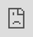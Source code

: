 # Bringing It All Together

## Overview {.unnumbered}

>"So I turned my mind to understand, to investigate and to search out wisdom..." (Ecclesiastes 7:25).

Scholarly research reports can have profound impact on society. In this course, we have been making the case that best practices are informed by the wise and judicious application of research findings to particular situations. Don't miss the importance of adverbs "wise" and "judicious."

Plano-Clark and Creswell tell us that we should "read research to learn new knowledge about topics, to become informed on policy debates, and to find suggestions for improving your practice" (2010, p. 15).

Now, as we end this course, we will be bringing things to a close through several experiential learning activities.

### Topics {.unnumbered}

This unit is divided into 2 topics:

1. Issues of Credibility
2. Leadership Decisions Revisited

### Learning Outcomes {.unnumbered}

When you have completed this unit you should be able to:

1. Evaluate the safeguards that are in place to uphold the integrity of the research process.
2. Critically reflect on the importance of evidence-based decision making for transformational servant leadership.
3. Create a formal literature review.

### Activity Checklist {.unnumbered}

::: {.callout-tip icon=false appearance="simple"}

**Learning Activities**

- **Activity:** Watch the video [Battling Bad Science](https://www.ted.com/talksben_goldacre_battling_bad_science){target="_blank"}.
- **Activity:** Reflect in your learning journal.
- **Assessment:** Complete [Assignment 4: Research Proposal](https://learn.twu.ca/mod/assign/view.php?id=1085113 "Assignment 4: Research Proposal"){target="_blank"}

:::

### Resources {.unnumbered}

Here are the resources you will need to complete the unit:

- Goldcare, B. (2011, July). *Battling bad science.* (Video file). Retrieved from [Ben Goldacre: Battling bad science | TED Talk](https://www.ted.com/talks/ben_goldacre_battling_bad_science){target="_blank"}<!-- Auto link title --> 

## Issues of Credibility

Congratulations! You have made it to the final week of LDRS 591: Scholarly Inquiry! This week you will be revisiting a question about making informed decisions, discussing why evidence-based decision making is important for the Transformational Servant Leader, and reflecting on what your expectations are now for a high quality research report. You will also be introduced to the MA Lead: Leadership Integration Project (LDRS 697/698).

Before we finish this course, I want to take some time to address a fundamental question that underlies our decision-making processes: Simply stated, the question is "how can I know I can trust what I am reading?" At the heart of this issue are three interrelated concerns: Is the research work performed competently? Is it reported honestly? Are the findings presented consistent with what other researchers would conclude (Locke, et al., 2010, p. 12)? By now you are aware that the reason behind much of the tedious detail provided in research reports is aimed at addressing the question "is the research performed competently?" Great efforts are expended in the publication process to further address research competence, honesty, and consistency. As we will see, the final concern introduces an element that can be distressing.

#### Competence and Honesty {.unnumbered}

You will recall that earlier in the course it was suggested that you always check the "Peer-Reviewed or Scholarly" box when doing an online search of the literature. Your first line of establishing trust in the quality of a research article is the review process followed in the formal presentation and publishing of research.

Typically, the first opportunity a researcher has to disseminate their work is when their PhD dissertation is defended and subsequently published. The process involved in the successful defense of a dissertation is lengthy and strenuous, to say the very least. In effect, all three questions are addressed by the dissertation committee, which functions, at that stage, as a committee of peers. Beyond that, another first opportunity is to present papers at conferences. Such papers are typically presented beforehand to a jury of peers who critique the paper with the above three criteria in mind. Journal publication extends the processes of peer review even beyond that of conferences. Typically, articles submitted for publication are reviewed by peers who are experts in the field, often blind (the author does not know who the reviewers are or the reviewer does not know who the author is) or double-blind (neither the author nor reviewer are known to each other). This process results in juried or refereed or peer-reviewed articles that are subsequently published. The peer-reviewing process is intended to eliminate work which is flawed in fundamental ways. However, this process is not infallible. Consider this honest statement:

> We must caution you, however, that it is not safe to believe that peer review operates with flawless precision as an absolute guarantor of quality in published research. The effectiveness of the peer review system can be no better than the quality of function produced by each part, and, despite the best efforts of editors and reviewers, judgments fail and mistakes do occur. Taken across journals, editors, and reviewers, there is enough residual variability to give all readers cause to be wary and to exercise one final step in quality control—by forming their own judgment about the adequacy of what they read. (Locke, et al., 2010, p. 35).

Be aware that all journals are not equally selective. Every discipline has front-line journals that have the highest standards of selectivity, and equally, every discipline has journals that are remarkable for their lack of selectivity. You can get some insight into what you are dealing with if you check the requirements for document submission that are embedded somewhere in every journal. Often, you can gain insight by looking at who the editors and reviewers are, and finally, the reputation of the journal is important.

The reputation of the author of the article is also very important. Academic credentials, academic honors, holding positions of influence, association with major discoveries and longevity in the field are important factors in establishing authorial reputation. These are major considerations in deciding whether a particular author's work is foundational in a given field.

Another positive indicator of research quality is if the research is funded from a prestigious funding source. Ford, Carnegie, and Pew Foundations meet those criteria, as do studies funded by the Canadian Institute of Health Research (CIHR), National Institute of Health (NIH), the National Science Foundation and the Natural Sciences and Engineering Council of Canada (NSERC) . The criteria for funding from prestigious funding sources meet or exceed those for prestigious journals. Related, scholarly organizations often provide funds, or at least endorse research studies. In the field of education, the Association for Supervision and Curriculum Development (ASCD) is but one such organization. In the social sciences, the Social Sciences and Humanities Research Council (SSHRC) is another.

As you read research, there are some potential "deal-breakers" to be aware of. First, although no study will be technically perfect, beware of studies with obvious technical problems. The evaluation matrices, particularly for the introduction, methods and results sections, provided by Plano-Clark and Creswell (2015) are great places to begin. Studies with numerous technical problems make trust difficult to sustain.

**Sampling:** Sampling is one of the technical aspects of research that deserves separate mention. Sampling lies at the very heart of a given research study. Two primary issues are at stake here: Does the sample truly represent the population? Does the sample allow for the generalizing of results?

**Replication:** One of the strengths of the development of scholarly literature is the reinforcement of the veracity of findings through replication studies. A number of years ago the world was shaken by the announcement by Pons and Fleischmann of the achievement of a cold-fusion nuclear reaction. The problem was, not a single researcher was able to replicate this, and eventually the researcher's methods were exposed as flawed.

**Researcher Bias:** Clearly, obvious conflicts of interest with the researcher contribute to the breaking of trust. Foundational to the integrity of the research process is that the researcher be an independent, free agent. While it is normal for researchers to find results that are consistent for what was hoped for, trust is violated when the researcher has a personal vested interest in a particular favorable outcome. Locke, et al. correctly observe, "It is when the benefits become tangible rather than just intellectual that there is reason for special caution" (2010, p. 47). For that reason, it is always wise to be cautious about studies released by organizations rather than the study author. Finally, more subtle conflicts of interest emerge when personal biases of the investigator remain unacknowledged and unaccounted for. Included might be issues of theoretical commitments, beliefs and ideological dispositions that influence the research process such that the research itself becomes a tool for advancing the researcher's personal agenda. Included in this is the accusation that the researcher "found what he/she was looking for."

Finally, obvious errors either due to carelessness or poor researcher decisions contribute to the erosion of trust. Poor scholarship is evident when such errors are sufficient to call into question whether the researcher has even a basic understanding of the field.

### Learning Activity: Watch and Reflect

::: {.callout-tip icon=false appearance="simple"}

We have spent a great deal of time wrestling with the specifics of research reports, and in so doing, you have developed set of expectations regarding the quality of research reports and you have increased your ability to sense potential problems. In this learning activity you are asked to do the following:

📺 Watch the TED talk video [Battling Bad Science](https://www.ted.com/talks/ben_goldacre_battling_bad_science){target="_blank"}.

<div class="video-container"><iframe src="https://embed.ted.com/talks/ben_goldacre_battling_bad_science?subtitle=en" width="1024px" height="576px" style="position:absolute;left:0;top:0;width:100%;height:100%"  frameborder="0" scrolling="no" allowfullscreen onload="window.parent.postMessage('iframeLoaded', 'https://embed.ted.com')"></iframe></div>

✏️ In your reflective learning journal, consider the following questions: 1. How can I know that I can trust what I am reading?

1. How do I know the research has been performed competently?
2. How do I know the research is reported honestly?
3. How do I know the findings presented are consistent with what other researchers would conclude?

*Note that your journal is not graded, but will help you in your assessment for this unit.*

:::

## Leadership Decisions Revisited

In unit 1 you were asked to discuss a recent decision you made as a leader. You were then asked to think through how you made that decision. For example, did you base the decision on previous experience, values, company policy, empirical evidence or expert opinion? This course has emphasized evidence-based leadership by equipping you to access, evaluate, and apply the latest empirically-based evidence and contribute to the scholarship base in the area of leadership studies. My hope is that this course will convince you of the importance of basing your leadership decisions on the best evidence available.

### Learning Activity: Reflect

::: {.callout-tip icon=false appearance="simple"}

✏️ As a final entry in your learning journal, reflect on the following questions:

1. In light of what you have learned in this course, prepare a response explaining why you think evidence-based decision making is important for the Transformational Servant leader.
2. How will you use scholarly evidence in your leadership practice moving forward?

*Note that your journal is not graded, but will help you in your assessment for this unit.*

:::

## Summary

We have come to the conclusion of our course together. In this unit, you had the opportunity to revisit a question about making informed decisions, discuss why evidence-based decision making is important for the servant leader, and reflect on your own expectations for a high quality research report.

### Checking Your Learning {.unnumbered}

::: {.callout-warning icon=false appearance="simple"}

Now that you have completed the learning activities and assignments for this unit, check the list below to see if you can do the following:

1. Can you evaluate the safeguards that are in place to uphold the integrity of the research process?
2. Can you critically reflect on the importance of evidence-based decision making for transformational servant leadership?
3. Can you create a critical literature review?

*Feel free to review topics more in depth or continue on to your final assignment submission.*

:::
